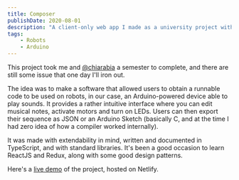```yaml
---
title: Composer
publishDate: 2020-08-01
description: "A client-only web app I made as a university project with ReactJS + ReduxJS that allows to create scripted actions for robots."
tags: 
    - Robots
    - Arduino
---
```



This project took me and [@chiarabia](https://github.com/chiarabia) a semester to complete, and there are still some issue that one day I'll iron out.

The idea was to make a software that allowed users to obtain a runnable code to be used on robots, in our case, an Arduino-powered device able to play sounds. It provides a rather intuitive interface where you can edit musical notes, activate motors and turn on LEDs. Users can then export their sequence as JSON or an Arduino Sketch (basically C, and at the time I had zero idea of how a compiler worked internally).

It was made with extendability in mind, written and documented in TypeScript, and with standard libraries. It's been a good occasion to learn ReactJS and Redux, along with some good design patterns.

Here's a [live demo](https://github.com/andreafra/composer) of the project, hosted on Netlify.

<Picture 
    src="/images/composer.png"
    alt="Example of the homepage of the project"
/>
